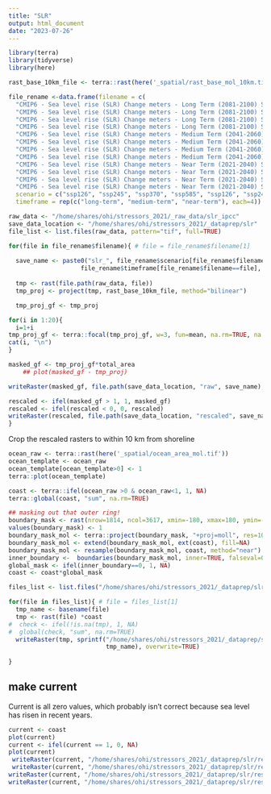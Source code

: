```yaml
---
title: "SLR"
output: html_document
date: "2023-07-26"
---
```


```r
library(terra)
library(tidyverse)
library(here)

rast_base_10km_file <- terra::rast(here('_spatial/rast_base_mol_10km.tif'))

```


```r

file_rename <-data.frame(filename = c(
  "CMIP6 - Sea level rise (SLR) Change meters - Long Term (2081-2100) SSP1-2.6 (rel. to 1995-2014) - Annual.tiff", 
  "CMIP6 - Sea level rise (SLR) Change meters - Long Term (2081-2100) SSP2-4.5 (rel. to 1995-2014) - Annual .tiff", 
  "CMIP6 - Sea level rise (SLR) Change meters - Long Term (2081-2100) SSP3-7.0 (rel. to 1995-2014) - Annual .tiff",
  "CMIP6 - Sea level rise (SLR) Change meters - Long Term (2081-2100) SSP5-8.5 (rel. to 1995-2014) - Annual .tiff",
  "CMIP6 - Sea level rise (SLR) Change meters - Medium Term (2041-2060) SSP1-2.6 (rel. to 1995-2014) - Annual .tiff",
  "CMIP6 - Sea level rise (SLR) Change meters - Medium Term (2041-2060) SSP2-4.5 (rel. to 1995-2014) - Annual .tiff",
  "CMIP6 - Sea level rise (SLR) Change meters - Medium Term (2041-2060) SSP3-7.0 (rel. to 1995-2014) - Annual .tiff",
  "CMIP6 - Sea level rise (SLR) Change meters - Medium Term (2041-2060) SSP5-8.5 (rel. to 1995-2014) - Annual .tiff",
  "CMIP6 - Sea level rise (SLR) Change meters - Near Term (2021-2040) SSP1-2.6 (rel. to 1995-2014) - Annual .tiff",
  "CMIP6 - Sea level rise (SLR) Change meters - Near Term (2021-2040) SSP2-4.5 (rel. to 1995-2014) - Annual .tiff",
  "CMIP6 - Sea level rise (SLR) Change meters - Near Term (2021-2040) SSP3-7.0 (rel. to 1995-2014) - Annual .tiff",
  "CMIP6 - Sea level rise (SLR) Change meters - Near Term (2021-2040) SSP5-8.5 (rel. to 1995-2014) - Annual .tiff"),
  scenario = c("ssp126", "ssp245", "ssp370", "ssp585", "ssp126", "ssp245", "ssp370", "ssp585", "ssp126", "ssp245", "ssp370", "ssp585"),
  timeframe = rep(c("long-term", "medium-term", "near-term"), each=4))

raw_data <- "/home/shares/ohi/stressors_2021/_raw_data/slr_ipcc"
save_data_location <- "/home/shares/ohi/stressors_2021/_dataprep/slr"
file_list <- list.files(raw_data, pattern="tif", full=TRUE)

for(file in file_rename$filename){ # file = file_rename$filename[1]
  
  save_name <- paste0("slr_", file_rename$scenario[file_rename$filename==file], "_",
                    file_rename$timeframe[file_rename$filename==file], ".tif")
  
  tmp <- rast(file.path(raw_data, file))
  tmp_proj <- project(tmp, rast_base_10km_file, method="bilinear")

  tmp_proj_gf <- tmp_proj

for(i in 1:20){
  i=1+i
tmp_proj_gf <- terra::focal(tmp_proj_gf, w=3, fun=mean, na.rm=TRUE, na.policy="only")
cat(i, "\n")
}

masked_gf <- tmp_proj_gf*total_area
    ## plot(masked_gf - tmp_proj)

writeRaster(masked_gf, file.path(save_data_location, "raw", save_name), overwrite=TRUE)

rescaled <- ifel(masked_gf > 1, 1, masked_gf)
rescaled <- ifel(rescaled < 0, 0, rescaled)
writeRaster(rescaled, file.path(save_data_location, "rescaled", save_name), overwrite=TRUE)
}


```

Crop the rescaled rasters to within 10 km from shoreline
```r

ocean_raw <- terra::rast(here('_spatial/ocean_area_mol.tif'))
ocean_template <- ocean_raw
ocean_template[ocean_template>0] <- 1
terra::plot(ocean_template)

coast <- terra::ifel(ocean_raw >0 & ocean_raw<1, 1, NA)
terra::global(coast, "sum", na.rm=TRUE)

## masking out that outer ring!
boundary_mask <- rast(nrow=1814, ncol=3617, xmin=-180, xmax=180, ymin=-90, ymax=90)
values(boundary_mask) <- 1
boundary_mask_mol <- terra::project(boundary_mask, "+proj=moll", res=10000)
boundary_mask_mol <- extend(boundary_mask_mol, ext(coast), fill=NA)
boundary_mask_mol <- resample(boundary_mask_mol, coast, method="near")
inner_boundary <-  boundaries(boundary_mask_mol, inner=TRUE, falseval=0)
global_mask <- ifel(inner_boundary==0, 1, NA)
coast <- coast*global_mask

files_list <- list.files("/home/shares/ohi/stressors_2021/_dataprep/slr/rescaled", full=TRUE)

for(file in files_list){ # file = files_list[1]
  tmp_name <- basename(file)
  tmp <- rast(file) *coast 
#  check <- ifel(!is.na(tmp), 1, NA)
#  global(check, "sum", na.rm=TRUE)
  writeRaster(tmp, sprintf("/home/shares/ohi/stressors_2021/_dataprep/slr/rescaled_crop/%s",
                           tmp_name), overwrite=TRUE)
  
}

```


## make current
Current is all zero values, which probably isn't correct because sea level has risen in recent years.

```r
current <- coast
plot(current)
current <- ifel(current == 1, 0, NA)
plot(current)
 writeRaster(current, "/home/shares/ohi/stressors_2021/_dataprep/slr/rescaled_crop/slr_ssp126_current.tif", overwrite=TRUE)
 writeRaster(current, "/home/shares/ohi/stressors_2021/_dataprep/slr/rescaled_crop/slr_ssp245_current.tif", overwrite=TRUE)
writeRaster(current, "/home/shares/ohi/stressors_2021/_dataprep/slr/rescaled_crop/slr_ssp370_current.tif", overwrite=TRUE)
writeRaster(current, "/home/shares/ohi/stressors_2021/_dataprep/slr/rescaled_crop/slr_ssp585_current.tif", overwrite=TRUE)

```